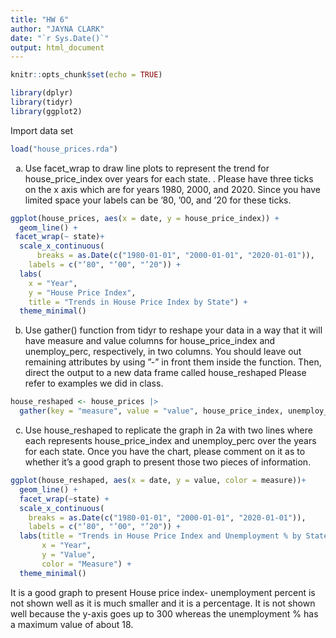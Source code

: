 ---
title: "HW 6"
author: "JAYNA CLARK"
date: "`r Sys.Date()`"
output: html_document
---

```{r setup, include=FALSE}
knitr::opts_chunk$set(echo = TRUE)
```

```{r}
library(dplyr)
library(tidyr)
library(ggplot2)
```

Import data set

```{r}
load("house_prices.rda")
```

(a) Use facet_wrap to draw line plots to represent the trend for 
house_price_index over years for each state. .
Please have three ticks on the x axis which are for years 1980, 2000, and 2020.
Since you have limited space your
labels can be ’80, ’00, and ’20 for these ticks.

```{r}
ggplot(house_prices, aes(x = date, y = house_price_index)) +
  geom_line() +
 facet_wrap(~ state)+
  scale_x_continuous(
      breaks = as.Date(c("1980-01-01", "2000-01-01", "2020-01-01")),
    labels = c("’80", "’00", "’20")) +
  labs(
    x = "Year",
    y = "House Price Index",
    title = "Trends in House Price Index by State") +
  theme_minimal()
```

(b) Use gather() function from tidyr to reshape your data in a way that it will
have measure and value columns for house_price_index and unemploy_perc, 
respectively, in two columns. You should leave out remaining attributes 
by using ”-” in front them inside the function. Then, direct the output 
to a new data frame called house_reshaped Please refer to examples we did 
in class.

```{r}
house_reshaped <- house_prices |>
  gather(key = "measure", value = "value", house_price_index, unemploy_perc)
```

(c) Use house_reshaped to replicate the graph in 2a with two lines where 
each represents house_price_index and unemploy_perc over the years for each
state. Once you have the chart, please comment on it as to whether it’s a
good graph to present those two pieces of information.

```{r}
ggplot(house_reshaped, aes(x = date, y = value, color = measure))+
  geom_line() +
  facet_wrap(~state) +
  scale_x_continuous(
    breaks = as.Date(c("1980-01-01", "2000-01-01", "2020-01-01")),
    labels = c("’80", "’00", "’20")) +
  labs(title = "Trends in House Price Index and Unemployment % by State",
       x = "Year",
       y = "Value",
       color = "Measure") +
  theme_minimal() 

```
It is a good graph to present House price index- unemployment percent is not 
shown well as it is much smaller and it is a percentage. It is not shown well 
because the y-axis goes up to 300 whereas the unemployment % has a maximum value
of about 18. 


